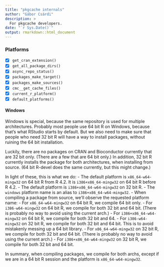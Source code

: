 ```yaml
---
title: "pkgcache internals"
author: "Gábor Csárdi"
description: >
  For pkgcache developers.
date: "`r Sys.Date()`"
output: rmarkdown::html_document
---
```


### Platforms

* [x] `get_cran_extension()`
* [x] `get_all_package_dirs()`
* [x] `async_repo_status()`
* [x] `packages_make_target()`
* [x] `packages_make_sources()`
* [x] `cmc__get_cache_files()`
* [x] `current_r_platform()`
* [x] `default_platforms()`

#### Windows

Windows is special, because the same repository is used for multiple
architectures.
Probably most people use 64 bit R on Windows, because that's
what RStudio starts by default.
But we also need to make sure that people who need 32 bit R will have a
way to install packages, without ruining the 64 bit installation.

Luckily, there are no packages on CRAN and Bioconductor currently that are
32 bit only.
(There are a few that are 64 bit only.)
In addition, 32 bit R currently installs the package for both
architectures, when installing from source.
(64 bit R-devel does the same currently, but this might change.)

In light of these, this is what we do:
- The default platform is `x86_64-w64-mingw32` on 64 bit R from R 4.2.
  It is `i386+x86_64-mingw32` on 64 bit R before R 4.2.
- The default platform is `i386+x86_64-w64-mingw32` on 32 bit R.
- The `windows` platform name is an alias to `i386+x86_64-w64-mingw32`.
- When compiling a package from source, we'll observe the requested
  platform name:
  - For `x86_64-w64-mingw32` on 64 bit R, we compile 64 bit only.
  - For `i386-w64-mingw32` on 64 bit R, we compile for both 32 bit and 64
    bit.
    (There is probably no way to avoid using the current arch.)
  - For `i386+x86_64-w64-mingw32` on 64 bit R, we compile for both 32 bit
    and 64.
  - For `i386-w64-mingw32` on 32 bit R, we compile for both 32 bit and 64
    bit.
    This is to avoid mistakenly messing up a 64 bit library.
  - For `x86_64-w64-mingw32` on 32 bit R, we compile for both 32 bit and 64
    bit.
    (There is probably no way to avoid using the current arch.)
  - For `i386+x86_64-w64-mingw32` on 32 bit R, we compile for both 32 bit
    and 64 bit.

In summary, when compiling packages, we compile for both archs, except if 
we are in a 64 bit R session and the platform is `x86_64-w64-mingw32`.
